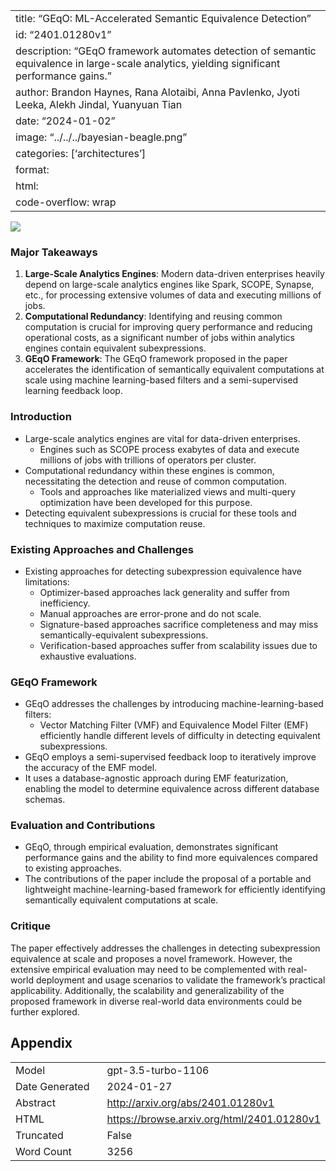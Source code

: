 
---
title: "GEqO: ML-Accelerated Semantic Equivalence Detection"
id: "2401.01280v1"
description: "GEqO framework automates detection of semantic equivalence in large-scale analytics, yielding significant performance gains."
author: Brandon Haynes, Rana Alotaibi, Anna Pavlenko, Jyoti Leeka, Alekh Jindal, Yuanyuan Tian
date: "2024-01-02"
image: "../../../bayesian-beagle.png"
categories: ['architectures']
format:
  html:
    code-overflow: wrap
---

![](None)

### Major Takeaways

1. **Large-Scale Analytics Engines**: Modern data-driven enterprises heavily depend on large-scale analytics engines like Spark, SCOPE, Synapse, etc., for processing extensive volumes of data and executing millions of jobs.
2. **Computational Redundancy**: Identifying and reusing common computation is crucial for improving query performance and reducing operational costs, as a significant number of jobs within analytics engines contain equivalent subexpressions.
3. **GEqO Framework**: The GEqO framework proposed in the paper accelerates the identification of semantically equivalent computations at scale using machine learning-based filters and a semi-supervised learning feedback loop.

### Introduction
- Large-scale analytics engines are vital for data-driven enterprises.
  - Engines such as SCOPE process exabytes of data and execute millions of jobs with trillions of operators per cluster.
- Computational redundancy within these engines is common, necessitating the detection and reuse of common computation.
  - Tools and approaches like materialized views and multi-query optimization have been developed for this purpose.
- Detecting equivalent subexpressions is crucial for these tools and techniques to maximize computation reuse.

### Existing Approaches and Challenges
- Existing approaches for detecting subexpression equivalence have limitations:
  - Optimizer-based approaches lack generality and suffer from inefficiency.
  - Manual approaches are error-prone and do not scale.
  - Signature-based approaches sacrifice completeness and may miss semantically-equivalent subexpressions.
  - Verification-based approaches suffer from scalability issues due to exhaustive evaluations.

### GEqO Framework
- GEqO addresses the challenges by introducing machine-learning-based filters:
  - Vector Matching Filter (VMF) and Equivalence Model Filter (EMF) efficiently handle different levels of difficulty in detecting equivalent subexpressions.
- GEqO employs a semi-supervised feedback loop to iteratively improve the accuracy of the EMF model.
- It uses a database-agnostic approach during EMF featurization, enabling the model to determine equivalence across different database schemas.

### Evaluation and Contributions
- GEqO, through empirical evaluation, demonstrates significant performance gains and the ability to find more equivalences compared to existing approaches.
- The contributions of the paper include the proposal of a portable and lightweight machine-learning-based framework for efficiently identifying semantically equivalent computations at scale.

### Critique
The paper effectively addresses the challenges in detecting subexpression equivalence at scale and proposes a novel framework. However, the extensive empirical evaluation may need to be complemented with real-world deployment and usage scenarios to validate the framework's practical applicability. Additionally, the scalability and generalizability of the proposed framework in diverse real-world data environments could be further explored.

## Appendix

|          |          |
|----------|----------|
| Model     | gpt-3.5-turbo-1106       |
| Date Generated     | 2024-01-27       |
| Abstract | [http://arxiv.org/abs/2401.01280v1](http://arxiv.org/abs/2401.01280v1)        |
| HTML     | [https://browse.arxiv.org/html/2401.01280v1](https://browse.arxiv.org/html/2401.01280v1)       |
| Truncated       | False       |
| Word Count       | 3256       |